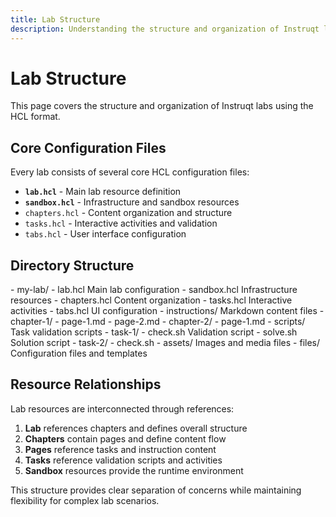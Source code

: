 ```yaml
---
title: Lab Structure
description: Understanding the structure and organization of Instruqt labs
---
```



# Lab Structure

This page covers the structure and organization of Instruqt labs using the HCL format.

## Core Configuration Files

Every lab consists of several core HCL configuration files:

- **`lab.hcl`** - Main lab resource definition
- **`sandbox.hcl`** - Infrastructure and sandbox resources  
- `chapters.hcl` - Content organization and structure
- `tasks.hcl` - Interactive activities and validation
- `tabs.hcl` - User interface configuration

## Directory Structure

<FileTree>
- my-lab/
  - lab.hcl Main lab configuration
  - sandbox.hcl Infrastructure resources
  - chapters.hcl Content organization
  - tasks.hcl Interactive activities
  - tabs.hcl UI configuration
  - instructions/ Markdown content files
    - chapter-1/
      - page-1.md
      - page-2.md
    - chapter-2/
      - page-1.md
  - scripts/ Task validation scripts
    - task-1/
      - check.sh Validation script
      - solve.sh Solution script
    - task-2/
      - check.sh
  - assets/ Images and media files
  - files/ Configuration files and templates
</FileTree>

## Resource Relationships

Lab resources are interconnected through references:

1. **Lab** references chapters and defines overall structure
2. **Chapters** contain pages and define content flow
3. **Pages** reference tasks and instruction content
4. **Tasks** reference validation scripts and activities
5. **Sandbox** resources provide the runtime environment

This structure provides clear separation of concerns while maintaining flexibility for complex lab scenarios.